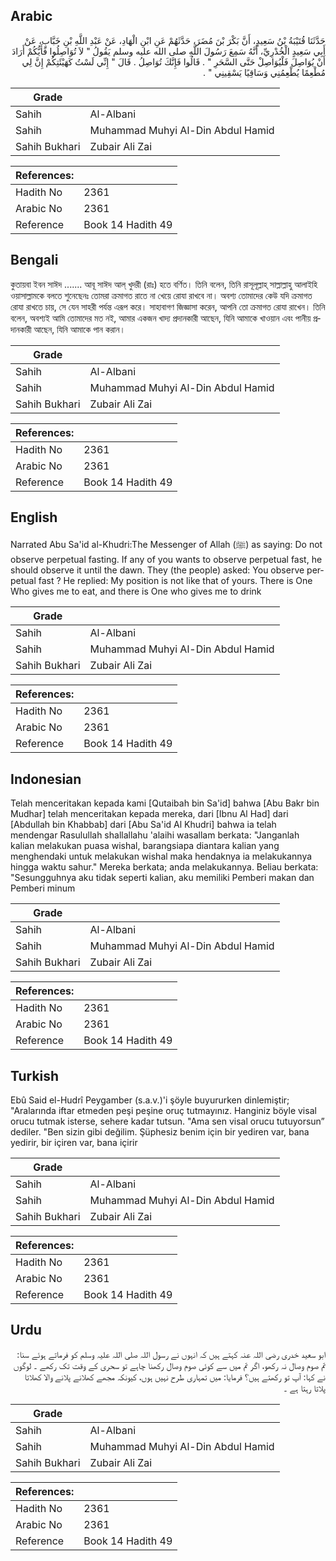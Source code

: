 ## Arabic


<div dir="rtl" lang="ar" style={{fontSize:'larger',backgroundColor:'#f8f9fa',padding:20}}>
حَدَّثَنَا قُتَيْبَةُ بْنُ سَعِيدٍ، أَنَّ بَكْرَ بْنَ مُضَرَ، حَدَّثَهُمْ عَنِ ابْنِ الْهَادِ، عَنْ عَبْدِ اللَّهِ بْنِ خَبَّابٍ، عَنْ أَبِي سَعِيدٍ الْخُدْرِيِّ، أَنَّهُ سَمِعَ رَسُولَ اللَّهِ صلى الله عليه وسلم يَقُولُ ‏"‏ لاَ تُوَاصِلُوا فَأَيُّكُمْ أَرَادَ أَنْ يُوَاصِلَ فَلْيُوَاصِلْ حَتَّى السَّحَرِ ‏"‏ ‏.‏ قَالُوا فَإِنَّكَ تُوَاصِلُ ‏.‏ قَالَ ‏"‏ إِنِّي لَسْتُ كَهَيْئَتِكُمْ إِنَّ لِي مُطْعِمًا يُطْعِمُنِي وَسَاقِيًا يَسْقِينِي ‏"‏ ‏.‏
</div>
<div style={{backgroundColor:'#f8f9fa',padding:20, marginBottom: 10}}><table> <thead> <tr> <th>Grade</th> <th></th> </tr> </thead> <tbody> <tr><td>Sahih</td><td>Al-Albani</td></tr><tr><td>Sahih</td><td>Muhammad Muhyi Al-Din Abdul Hamid</td></tr><tr><td>Sahih Bukhari</td><td>Zubair Ali Zai</td></tr></tbody></table><table> <thead> <tr> <th>References:</th> <th></th> </tr> </thead> <tbody><tr><td>Hadith No</td><td>2361</td></tr><tr><td>Arabic No</td><td>2361</td></tr><tr><td>Reference</td><td>Book 14 Hadith 49</td></tr></tbody></table></div>

## Bengali


<div dir="ltr" lang="bn" style={{fontSize:'larger',backgroundColor:'#f8f9fa',padding:20}}>
কুতায়বা ইবন সাঈদ ....... আবূ সাঈদ আল্ খুদরী (রাঃ) হতে বর্ণিত। তিনি বলেন, তিনি রাসূলূল্লাহ্ সাল্লাল্লাহু আলাইহি ওয়াসাল্লামকে বলতে শুনেছেনঃ তোমরা ক্রমাগত রাতে না খেয়ে রোযা রাখবে না। অবশ্য তোমাদের কেউ যদি ক্রমাগত রোযা রাখতে চায়, সে যেন সাহরী পর্যন্ত এরূপ করে। সাহাবাগণ জিজ্ঞাসা করেন, আপনি তো ক্রমাগত রোযা রাখেন। তিনি বলেন, অবশ্যই আমি তোমাদের মত নই, আমার একজন খাদ্য প্রদানকারী আছেন, যিনি আমাকে খাওয়ান এবং পানীয় প্রদানকারী আছেন, যিনি আমাকে পান করান।
</div>
<div style={{backgroundColor:'#f8f9fa',padding:20, marginBottom: 10}}><table> <thead> <tr> <th>Grade</th> <th></th> </tr> </thead> <tbody> <tr><td>Sahih</td><td>Al-Albani</td></tr><tr><td>Sahih</td><td>Muhammad Muhyi Al-Din Abdul Hamid</td></tr><tr><td>Sahih Bukhari</td><td>Zubair Ali Zai</td></tr></tbody></table><table> <thead> <tr> <th>References:</th> <th></th> </tr> </thead> <tbody><tr><td>Hadith No</td><td>2361</td></tr><tr><td>Arabic No</td><td>2361</td></tr><tr><td>Reference</td><td>Book 14 Hadith 49</td></tr></tbody></table></div>

## English


<div dir="ltr" lang="en" style={{fontSize:'larger',backgroundColor:'#f8f9fa',padding:20}}>
Narrated Abu Sa'id al-Khudri:The Messenger of Allah (ﷺ) as saying: Do not observe perpetual fasting. If any of you wants to observe perpetual fast, he should observe it until the dawn. They (the people) asked: You observe perpetual fast ? He replied: My position is not like that of yours. There is One Who gives me to eat, and there is One who gives me to drink
</div>
<div style={{backgroundColor:'#f8f9fa',padding:20, marginBottom: 10}}><table> <thead> <tr> <th>Grade</th> <th></th> </tr> </thead> <tbody> <tr><td>Sahih</td><td>Al-Albani</td></tr><tr><td>Sahih</td><td>Muhammad Muhyi Al-Din Abdul Hamid</td></tr><tr><td>Sahih Bukhari</td><td>Zubair Ali Zai</td></tr></tbody></table><table> <thead> <tr> <th>References:</th> <th></th> </tr> </thead> <tbody><tr><td>Hadith No</td><td>2361</td></tr><tr><td>Arabic No</td><td>2361</td></tr><tr><td>Reference</td><td>Book 14 Hadith 49</td></tr></tbody></table></div>

## Indonesian


<div dir="ltr" lang="id" style={{fontSize:'larger',backgroundColor:'#f8f9fa',padding:20}}>
Telah menceritakan kepada kami [Qutaibah bin Sa'id] bahwa [Abu Bakr bin Mudhar] telah menceritakan kepada mereka, dari [Ibnu Al Had] dari [Abdullah bin Khabbab] dari [Abu Sa'id Al Khudri] bahwa ia telah mendengar Rasulullah shallallahu 'alaihi wasallam berkata: "Janganlah kalian melakukan puasa wishal, barangsiapa diantara kalian yang menghendaki untuk melakukan wishal maka hendaknya ia melakukannya hingga waktu sahur." Mereka berkata; anda melakukannya. Beliau berkata: "Sesungguhnya aku tidak seperti kalian, aku memiliki Pemberi makan dan Pemberi minum
</div>
<div style={{backgroundColor:'#f8f9fa',padding:20, marginBottom: 10}}><table> <thead> <tr> <th>Grade</th> <th></th> </tr> </thead> <tbody> <tr><td>Sahih</td><td>Al-Albani</td></tr><tr><td>Sahih</td><td>Muhammad Muhyi Al-Din Abdul Hamid</td></tr><tr><td>Sahih Bukhari</td><td>Zubair Ali Zai</td></tr></tbody></table><table> <thead> <tr> <th>References:</th> <th></th> </tr> </thead> <tbody><tr><td>Hadith No</td><td>2361</td></tr><tr><td>Arabic No</td><td>2361</td></tr><tr><td>Reference</td><td>Book 14 Hadith 49</td></tr></tbody></table></div>

## Turkish


<div dir="ltr" lang="tr" style={{fontSize:'larger',backgroundColor:'#f8f9fa',padding:20}}>
Ebû Said el-Hudrî Peygamber (s.a.v.)'i şöyle buyururken dinlemiştir; "Aralarında iftar etmeden peşi peşine oruç tutmayınız. Hanginiz böyle visal orucu tutmak isterse, sehere kadar tutsun. "Ama sen visal orucu tutuyorsun” dediler. "Ben sizin gibi değilim. Şüphesiz benim için bir yediren var, bana yedirir, bir içiren var, bana içirir
</div>
<div style={{backgroundColor:'#f8f9fa',padding:20, marginBottom: 10}}><table> <thead> <tr> <th>Grade</th> <th></th> </tr> </thead> <tbody> <tr><td>Sahih</td><td>Al-Albani</td></tr><tr><td>Sahih</td><td>Muhammad Muhyi Al-Din Abdul Hamid</td></tr><tr><td>Sahih Bukhari</td><td>Zubair Ali Zai</td></tr></tbody></table><table> <thead> <tr> <th>References:</th> <th></th> </tr> </thead> <tbody><tr><td>Hadith No</td><td>2361</td></tr><tr><td>Arabic No</td><td>2361</td></tr><tr><td>Reference</td><td>Book 14 Hadith 49</td></tr></tbody></table></div>

## Urdu


<div dir="rtl" lang="ur" style={{fontSize:'larger',backgroundColor:'#f8f9fa',padding:20}}>
ابو سعید خدری رضی اللہ عنہ کہتے ہیں کہ انہوں نے رسول اللہ صلی اللہ علیہ وسلم کو فرماتے ہوئے سنا: تم صوم وصال نہ رکھو، اگر تم میں سے کوئی صوم وصال رکھنا چاہے تو سحری کے وقت تک رکھے ۔ لوگوں نے کہا: آپ تو رکھتے ہیں؟ فرمایا: میں تمہاری طرح نہیں ہوں، کیونکہ مجھے کھلانے پلانے والا کھلاتا پلاتا رہتا ہے ۔
</div>
<div style={{backgroundColor:'#f8f9fa',padding:20, marginBottom: 10}}><table> <thead> <tr> <th>Grade</th> <th></th> </tr> </thead> <tbody> <tr><td>Sahih</td><td>Al-Albani</td></tr><tr><td>Sahih</td><td>Muhammad Muhyi Al-Din Abdul Hamid</td></tr><tr><td>Sahih Bukhari</td><td>Zubair Ali Zai</td></tr></tbody></table><table> <thead> <tr> <th>References:</th> <th></th> </tr> </thead> <tbody><tr><td>Hadith No</td><td>2361</td></tr><tr><td>Arabic No</td><td>2361</td></tr><tr><td>Reference</td><td>Book 14 Hadith 49</td></tr></tbody></table></div>